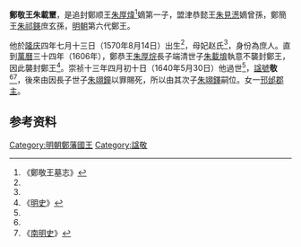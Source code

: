 '''鄭敬王朱載壐'''{{BD|1570年|8月14日|1640年|5月30日|catIdx=Z朱}}，是追封鄭顺王[[朱厚煒_(明鄭王)|朱厚煒]]<ref name="a">《鄭敬王墓志》</ref>嫡第一子，盟津恭懿王[[朱見濍|朱見濍]]嫡曾孫，鄭簡王[[朱祁鍈|朱祁鍈]]庶玄孫，[[明朝|明朝]]第六代鄭王。

他於[[隆庆_(明朝)|隆庆]]四年七月十三日（1570年8月14日）出生<ref name="a"/>，母妃赵氏<ref name="a"/>，身份為庶人。直到[[萬曆|萬曆]]三十四年（1606年），鄭恭王[[朱厚烷|朱厚烷]]長子端清世子[[朱載堉|朱載堉]]執意不襲封鄭王，因此襲封鄭王<ref>《[[明史|明史]]》</ref>。崇祯十三年四月初十日（1640年5月30日）他過世<ref name="a"/>，[[諡號|諡號]]'''敬'''<ref name="a"/><ref>《[[南明史_(錢海岳)|南明史]]》</ref>，後來由因長子世子[[朱翊鐘_(鄭世子)|朱翊鐘]]以罪賜死，所以由其次子[[朱翊鐸_(鄭王)|朱翊鐸]]嗣位。女一<u>邘邰郡主</u>。

==参考资料==
<div class="references-small">
<references></references>
</div>

{{s-start}}
{{s-bef|before=族父恭王[[朱厚烷|朱厚烷]]}}
{{s-ttl|title=[[明朝藩王列表_(鄭王系)|明鄭國國王]]|years=1606年－1640年}}
{{s-aft|after=子靜王[[朱翊鐸_(鄭王)|朱翊鐸]]}}
{{end}}

[[Category:明朝鄭藩國王|Category:明朝鄭藩國王]]
[[Category:諡敬|Category:諡敬]]